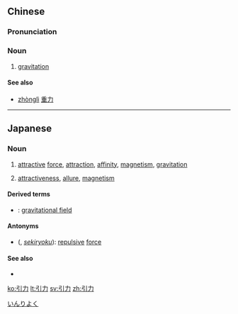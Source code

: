 ==Chinese==
{{zh-hanzi-box|[[引]][[力]]}}

===Pronunciation===
{{zh-pron
|m=yǐnlì
|cat=noun
}}

===Noun===
{{zh-noun}}

# [[gravitation]]

====See also====
* [[zhònglì]] [[重力]]

----

==Japanese==
{{ja-kanjitab|いん|りょく|yomi=on}}

===Noun===
{{ja-noun|いんりょく}}

# [[attractive]] [[force]], [[attraction]], [[affinity]], [[magnetism]], [[gravitation]]
# {{qualifier|metaphoric}} [[attractiveness]], [[allure]],  [[magnetism]]

====Derived terms====
* {{l|ja|引力圏|tr=[[いんりょくけん]], ''[[inryokuken]]''}}: [[gravitational field]]

====Antonyms====
* {{l|ja|斥力}} ({{l|ja|せきりょく}}, ''[[sekiryoku]]''): [[repulsive]] [[force]]

====See also====
* {{pedialite|lang=ja}}

[[Category:ja:Physics|いんりよく]]

[[ko:引力]]
[[lt:引力]]
[[sv:引力]]
[[zh:引力]]